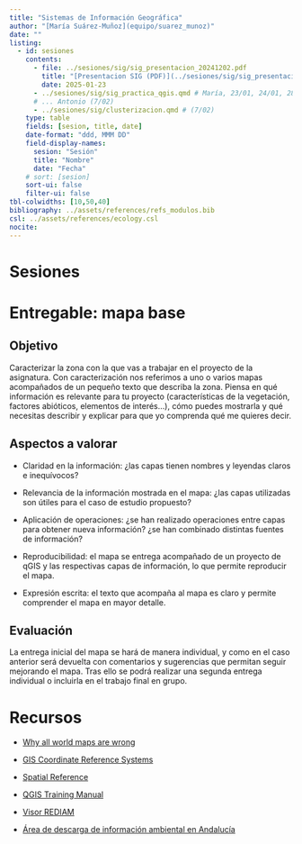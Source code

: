 ```yaml
---
title: "Sistemas de Información Geográfica"
author: "[María Suárez-Muñoz](equipo/suarez_munoz)"
date: ""
listing:
  - id: sesiones
    contents:
      - file: ../sesiones/sig/sig_presentacion_20241202.pdf
        title: "[Presentacion SIG (PDF)](../sesiones/sig/sig_presentacion_20241202.pdf)" 
        date: 2025-01-23
      - ../sesiones/sig/sig_practica_qgis.qmd # María, 23/01, 24/01, 28/01 
      # ... Antonio (7/02)
      - ../sesiones/sig/clusterizacion.qmd # (7/02)
    type: table
    fields: [sesion, title, date]
    date-format: "ddd, MMM DD"
    field-display-names:
      sesion: "Sesión"
      title: "Nombre"
      date: "Fecha"
    # sort: [sesion]
    sort-ui: false
    filter-ui: false
tbl-colwidths: [10,50,40]
bibliography: ../assets/references/refs_modulos.bib
csl: ../assets/references/ecology.csl
nocite:
---
```


# Sesiones

::: {#sesiones}
:::

# Entregable: mapa base

## Objetivo

Caracterizar la zona con la que vas a trabajar en el proyecto de la asignatura. Con caracterización nos referimos a uno o varios mapas acompañados de un pequeño texto que describa la zona. Piensa en qué información es relevante para tu proyecto (características de la vegetación, factores abióticos, elementos de interés...), cómo puedes mostrarla y qué necesitas describir y explicar para que yo comprenda qué me quieres decir.

## Aspectos a valorar

-   Claridad en la información: ¿las capas tienen nombres y leyendas claros e inequívocos?

-   Relevancia de la información mostrada en el mapa: ¿las capas utilizadas son útiles para el caso de estudio propuesto?

-   Aplicación de operaciones: ¿se han realizado operaciones entre capas para obtener nueva información? ¿se han combinado distintas fuentes de información?

-   Reproducibilidad: el mapa se entrega acompañado de un proyecto de qGIS y las respectivas capas de información, lo que permite reproducir el mapa.

-   Expresión escrita: el texto que acompaña al mapa es claro y permite comprender el mapa en mayor detalle.

## Evaluación

La entrega inicial del mapa se hará de manera individual, y como en el caso anterior será devuelta con comentarios y sugerencias que permitan seguir mejorando el mapa. Tras ello se podrá realizar una segunda entrega individual o incluirla en el trabajo final en grupo.

# Recursos

-   [Why all world maps are wrong](https://www.youtube.com/watch?v=kIID5FDi2JQ)

-   [GIS Coordinate Reference Systems](https://www.youtube.com/watch?v=WWp1k0SlMUU)

-   [Spatial Reference](https://spatialreference.org/)

-   [QGIS Training Manual](https://docs.qgis.org/3.34/en/docs/training_manual/index.html)

-   [Visor REDIAM](https://portalrediam.cica.es/VisorRediam/)

-   [Área de descarga de información ambiental en Andalucía](https://portalrediam.cica.es/descargas?path=%2F)
